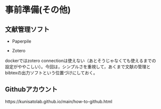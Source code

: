# 事前準備(その他)

## 文献管理ソフト



- Paperpile

- Zotero

dockerではzotero connectionは使えない（あとそうじゃなくても使えるまでの設定がややこしい）。今回は，シンプルさを重視して，あくまで文献の管理とbibtexの出力ソフトという位置づけにしておく。


## Githubアカウント

https://kunisatolab.github.io/main/how-to-github.html